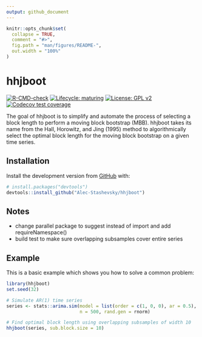 ```yaml
---
output: github_document
---
```


<!-- README.md is generated from README.Rmd. Please edit that file -->

```r
knitr::opts_chunk$set(
  collapse = TRUE,
  comment = "#>",
  fig.path = "man/figures/README-",
  out.width = "100%"
)
```

# hhjboot

<!-- badges: start -->
[![R-CMD-check](https://github.com/Alec-Stashevsky/hhjboot/workflows/R-CMD-check/badge.svg)](https://github.com/Alec-Stashevsky/hhjboot/actions) [![Lifecycle: maturing](https://img.shields.io/badge/lifecycle-maturing-blue.svg)](https://www.tidyverse.org/lifecycle/#maturing) [![License: GPL v2](https://img.shields.io/badge/License-GPL%20v2-blue.svg)](https://www.gnu.org/licenses/old-licenses/gpl-2.0.en.html)
[![Codecov test coverage](https://codecov.io/gh/Alec-Stashevsky/hhjboot/branch/main/graph/badge.svg)](https://codecov.io/gh/Alec-Stashevsky/hhjboot?branch=main)
<!-- badges: end -->

The goal of hhjboot is to simplify and automate the process of selecting a block length to perform a moving block bootstrap (MBB). hhjboot takes its name from the Hall, Horowitz, and Jing (1995) method to algorithmically select the optimal block length for the moving block bootstrap on a given time series.

## Installation

<!-- You can install the released version of hhjboot from [CRAN](https://CRAN.R-project.org) with: -->

<!-- ``` r -->
<!-- install.packages("hhjboot") -->
<!-- ``` -->

Install the development version from [GitHub](https://github.com/) with:

``` r
# install.packages("devtools")
devtools::install_github("Alec-Stashevsky/hhjboot")
```

## Notes
- change parallel package to suggest instead of import and add requireNamespace()
- build test to make sure overlapping subsamples cover entire series

## Example

This is a basic example which shows you how to solve a common problem:

```r
library(hhjboot)
set.seed(32)

# Simulate AR(1) time series
series <- stats::arima.sim(model = list(order = c(1, 0, 0), ar = 0.5),
                           n = 500, rand.gen = rnorm)

# Find optimal block length using overlapping subsamples of width 10
hhjboot(series, sub.block.size = 10)
```
